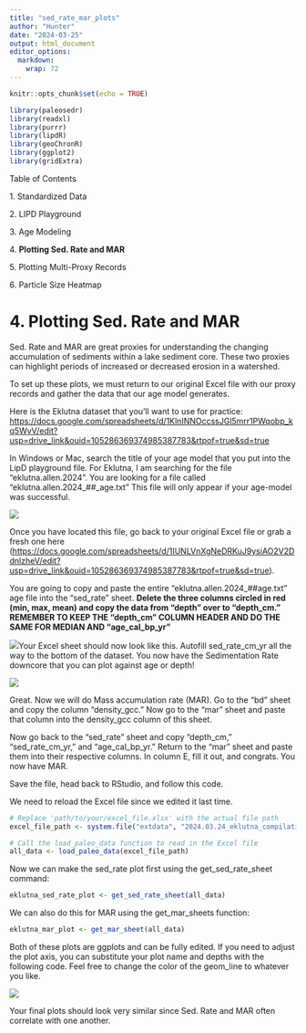 ```yaml
---
title: "sed_rate_mar_plots"
author: "Hunter"
date: "2024-03-25"
output: html_document
editor_options: 
  markdown: 
    wrap: 72
---
```


```r
knitr::opts_chunk$set(echo = TRUE)
```

```r
library(paleosedr)
library(readxl)
library(purrr)
library(lipdR)
library(geoChronR)
library(ggplot2)
library(gridExtra)
```

Table of Contents

1\. Standardized Data

2\. LIPD Playground

3\. Age Modeling

4\. **Plotting Sed. Rate and MAR**

5\. Plotting Multi-Proxy Records

6\. Particle Size Heatmap

# 4. Plotting Sed. Rate and MAR

Sed. Rate and MAR are great proxies for understanding the changing
accumulation of sediments within a lake sediment core. These two proxies
can highlight periods of increased or decreased erosion in a watershed.

To set up these plots, we must return to our original Excel file with
our proxy records and gather the data that our age model generates.

Here is the Eklutna dataset that you'll want to use for practice:
<https://docs.google.com/spreadsheets/d/1KlnINNOccssJGl5mrr1PWqobp_kq5WvV/edit?usp=drive_link&ouid=105286369374985387783&rtpof=true&sd=true>

In Windows or Mac, search the title of your age model that you put into
the LipD playground file. For Eklutna, I am searching for the file
"eklutna.allen.2024". You are looking for a file called
"eklutna.allen.2024\_##\_age.txt" This file will only appear if your
age-model was successful.

![](images/mar_plotting_2.png)

Once you have located this file, go back to your original Excel file or
grab a fresh one here
(<https://docs.google.com/spreadsheets/d/1IUNLVnXgNeDRKuJ9ysiAO2V2DdnlzheV/edit?usp=drive_link&ouid=105286369374985387783&rtpof=true&sd=true>).

You are going to copy and paste the entire
"eklutna.allen.2024\_##age.txt" age file into the "sed_rate" sheet.
**Delete the three columns circled in red (min, max, mean) and copy the
data from "depth" over to "depth_cm." REMEMBER TO KEEP THE "depth_cm"
COLUMN HEADER AND DO THE SAME FOR MEDIAN AND "age_cal_bp_yr"**

![](images/mar_plotting_.png)Your Excel sheet should now look like this.
Autofill sed_rate_cm_yr all the way to the bottom of the dataset. You
now have the Sedimentation Rate downcore that you can plot against age
or depth!

![](images/mar_plotting_1.png)

Great. Now we will do Mass accumulation rate (MAR). Go to the "bd" sheet
and copy the column "density_gcc." Now go to the "mar" sheet and paste
that column into the density_gcc column of this sheet.

Now go back to the "sed_rate" sheet and copy "depth_cm,"
"sed_rate_cm_yr," and "age_cal_bp_yr." Return to the "mar" sheet and
paste them into their respective columns. In column E, fill it out, and
congrats. You now have MAR.

Save the file, head back to RStudio, and follow this code.

We need to reload the Excel file since we edited it last time.

```r
# Replace 'path/to/your/excel_file.xlsx' with the actual file path
excel_file_path <- system.file("extdata", "2024.03.24_eklutna_compilation.xlsx", package = "paleosedr", mustWork = TRUE)

# Call the load_paleo_data function to read in the Excel file
all_data <- load_paleo_data(excel_file_path)
```

Now we can make the sed_rate plot first using the get_sed_rate_sheet
command:

```r
eklutna_sed_rate_plot <- get_sed_rate_sheet(all_data)
```

We can also do this for MAR using the get_mar_sheets function:

```r
eklutna_mar_plot <- get_mar_sheet(all_data)
```

Both of these plots are ggplots and can be fully edited. If you need to
adjust the plot axis, you can substitute your plot name and depths with
the following code. Feel free to change the color of the geom_line to
whatever you like.

![](images/sed_rate_and_MAR.png)

Your final plots should look very similar since Sed. Rate and MAR often
correlate with one another.
